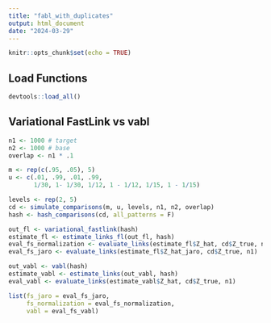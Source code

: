 ```yaml
---
title: "fabl_with_duplicates"
output: html_document
date: "2024-03-29"
---
```


```r
knitr::opts_chunk$set(echo = TRUE)
```

## Load Functions

```r
devtools::load_all()
```

## Variational FastLink vs vabl


```r
n1 <- 1000 # target
n2 <- 1000 # base
overlap <- n1 * .1 

m <- rep(c(.95, .05), 5)
u <- c(.01, .99, .01, .99,
       1/30, 1- 1/30, 1/12, 1 - 1/12, 1/15, 1 - 1/15)

levels <- rep(2, 5)
cd <- simulate_comparisons(m, u, levels, n1, n2, overlap)
hash <- hash_comparisons(cd, all_patterns = F)

out_fl <- variational_fastlink(hash)
estimate_fl <- estimate_links_fl(out_fl, hash)
eval_fs_normalization <- evaluate_links(estimate_fl$Z_hat, cd$Z_true, n1)
eval_fs_jaro <- evaluate_links(estimate_fl$Z_hat_jaro, cd$Z_true, n1)

out_vabl <- vabl(hash)
estimate_vabl <- estimate_links(out_vabl, hash)
eval_vabl <- evaluate_links(estimate_vabl$Z_hat, cd$Z_true, n1)

list(fs_jaro = eval_fs_jaro, 
     fs_normalization = eval_fs_normalization, 
     vabl = eval_fs_vabl)
```



